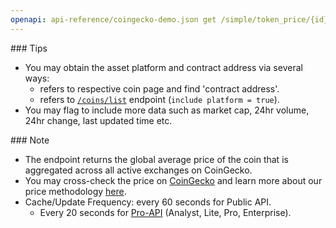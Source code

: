 ```yaml
---
openapi: api-reference/coingecko-demo.json get /simple/token_price/{id}
---
```


<Tip>
  ### Tips

  - You may obtain the asset platform and contract address via several ways:
    - refers to respective coin page and find 'contract address'.
    - refers to [`/coins/list`](<https://docs.coingecko.com/v3.0.1/reference/coins-list>) endpoint (`include platform = true`).
  - You may flag to include more data such as market cap, 24hr volume, 24hr change, last updated time etc.
</Tip>

<Note>
  ### Note

  - The endpoint returns the global average price of the coin that is aggregated across all active exchanges on CoinGecko.
  - You may cross-check the price on [CoinGecko](https://www.coingecko.com) and learn more about our price methodology [here](https://www.coingecko.com/en/methodology).
  - Cache/Update Frequency: every 60 seconds for Public API.
    - Every 20 seconds for [Pro-API](https://www.coingecko.com/en/api/pricing) (Analyst, Lite, Pro, Enterprise).
</Note>